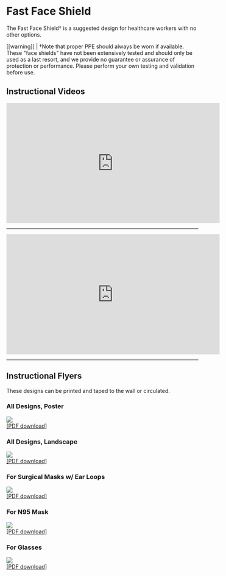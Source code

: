 
<Head>
  <title>Fast Face Shield</title>
  <meta
    name="viewport"
    content="initial-scale=1.2, width=device-width"
    key="viewport"
  />
</Head>

# Fast Face Shield

The Fast Face Shield† is a suggested design for healthcare workers with no other options.

[[warning]]
| †Note that proper PPE should always be worn if available. These "face shields" have not been extensively tested and should only be used as a last resort, and we provide no guarantee or assurance of protection or performance. Please perform your own testing and validation before use.

## Instructional Videos

<iframe
  width="560"
  height="315"
  src="https://www.youtube.com/embed/GhdIP2tCBI0"
  frameborder="0"
  allow="accelerometer; autoplay; encrypted-media; gyroscope; picture-in-picture"
  allowfullscreen
></iframe>

---

<iframe
  width="560"
  height="315"
  src="https://www.youtube.com/embed/wYdJI1s1rN0"
  frameborder="0"
  allow="accelerometer; autoplay; encrypted-media; gyroscope; picture-in-picture"
  allowfullscreen
></iframe>

---

## Instructional Flyers

These designs can be printed and taped to the wall or circulated.

### All Designs, Poster

![](img/fastfaceshield_poster.png)  
[\[PDF download\]](pdf/Fast_Shields_Poster.pdf)

### All Designs, Landscape

![](img/fastfaceshield.png)  
[\[PDF download\]](pdf/Fast_Shields.pdf)

### For Surgical Masks w/ Ear Loops

![](img/fast_shield_vertmask.png)  
[\[PDF download\]](pdf/fast_shield_vertmask.pdf)

### For N95 Mask

![](img/fast_shield_horizmask.png)  
[\[PDF download\]](pdf/fast_shield_horizmask.pdf)

### For Glasses

![](img/fast_shield_glasses.png)  
[\[PDF download\]](pdf/fast_shield_glasses.pdf)
